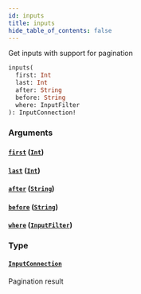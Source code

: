 ```yaml
---
id: inputs
title: inputs
hide_table_of_contents: false
---
```



Get inputs with support for pagination

```graphql
inputs(
  first: Int
  last: Int
  after: String
  before: String
  where: InputFilter
): InputConnection!
```


### Arguments

#### [`first`](#) ([`Int`](/cartesi-rollups/next/api/graphql/scalars/int))




#### [`last`](#) ([`Int`](/cartesi-rollups/next/api/graphql/scalars/int))




#### [`after`](#) ([`String`](/cartesi-rollups/next/api/graphql/scalars/string))




#### [`before`](#) ([`String`](/cartesi-rollups/next/api/graphql/scalars/string))




#### [`where`](#) ([`InputFilter`](cartesi-rollups/next/api/graphql/inputs/input-filter))




### Type

#### [`InputConnection`](cartesi-rollups/next/api/graphql/objects/input-connection)

Pagination result

